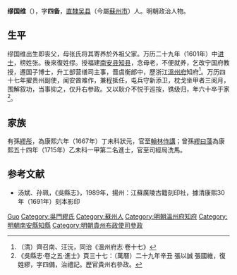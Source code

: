 {{明清人物信息框
| 姓名 = 繆國維
| 原名 = 张国维
| 圖片名稱= 繆國維.jpg
| 圖片大小 = 170px
| 圖片說明 = 孔继尧绘，石蕴玉正书赞，谭松坡镌《繆國維石刻像》，为《沧浪亭五百名贤像》之一。
| 最高職務 = 貴州布政使司右參政
| 國家 = 大明
| 爵位 =
| 籍貫 = [[南直隸|直隸]][[蘇州府|蘇州府]][[吳縣|吳縣]]
| 族裔 = 漢族
| 字號 = 字四备
| 諡號 = 
| 出生日期 = 嘉靖四十五年（1566年）
| 出生地點 = [[南直隸|直隸]][[吳縣|吳縣]]
| 逝世日期 = 天啟六年（1626年）
| 逝世地點 = [[南直隸|直隸]][[吳縣|吳縣]]
| 墓葬 = 
| 配偶 =
| 親屬 = （父）缪天秩，字原常
| 出身 = 
*萬曆二十九年辛丑科同進士出身
| 經歷 = 
| 著作 =
}}

'''缪国维'''（{{bd|1566年||1626年|catIdx=Miao繆}}），字'''四备'''，[[南直隸|直隸]][[吴县|吴县]]（今屬[[蘇州市|蘇州市]]）人。明朝政治人物。

==生平==		 
缪国维出生即丧父，母张氏将其寄养於外祖父家。万历二十九年（1601年）中[[进士|进士]]，榜姓张。後來復姓缪。授福建[[南安县|南安县]][[知县|知县]]，念母老，不便就养，乞改宁国府教授，遷国子博士，升工部营缮司主事，晋虞衡郎中，歷浙江[[溫州府|溫州府]]知府<ref>（清）齊召南、汪沅，同治《溫州府志·卷十七》</ref>。万历四十七年擢贵州副使，闻安酋难作，兼程抵任，屯兵守新添卫，枕戈坐甲者三阅月，围解叙功，当事抑之，仅升右参政。又以耿介不悦于巡按，镌级归，年六十卒于家<ref>《吳縣志·卷之五·進士》頁三十七：（萬曆）二十九年辛丑 張以誠 張國維，復姓繆，字四備，治禮記。歷官貴州右參政。</ref>。

==家族==
有孫[[繆彤|繆彤]]，為康熙六年（1667年）丁未科狀元，官至[[翰林|翰林]][[侍講|侍講]]；曾孫[[繆曰藻|繆曰藻]]為康熙五十四年（1715年）乙未科一甲第二名進士，官至司經局洗馬。

==参考文献==
{{reflist}}
*汤斌、孙珮，《吳縣志》，1989年，揚州：江蘇廣陵古籍刻印社，據清康熙30年（1691年）刻本影印

{{start box}}
{{s-off}}
{{s-before|[[蕭應鳳|蕭應鳳]]}}
{{s-title|明朝南安縣知縣|1603年－1604年}}
{{s-after|[[周紹祚|周紹祚]]}}
{{end box}}

{{萬曆二十九年辛丑科殿試金榜}}

{{Authority control}}

{{DEFAULTSORT:Miao繆}}
[[Category:繆姓|Guo]]
[[Category:吳門繆氏|Category:吳門繆氏]]
[[Category:蘇州人|Category:蘇州人]]
[[Category:明朝溫州府知府|Category:明朝溫州府知府]]
[[Category:明朝南安縣知縣|Category:明朝南安縣知縣]]
[[Category:明朝貴州布政使司參政|Category:明朝貴州布政使司參政]]